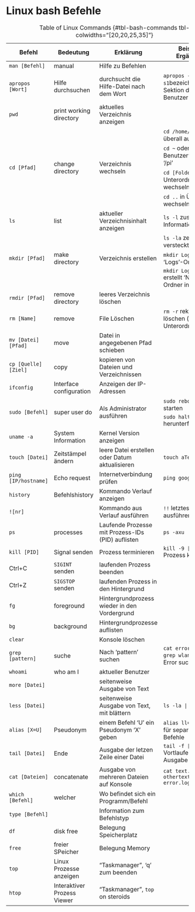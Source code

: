 # Linux bash Befehle {#sec-bash-commands}

+----------------------+-----------------------------+---------------------------------------------------+-----------------------------------------------------------------------+
| Befehl               | Bedeutung                   | Erklärung                                         | Beispiel / Ergänzung                                                  |
+======================+=============================+===================================================+=======================================================================+
| `man [Befehl]`       | manual                      | Hilfe zu Befehlen                                 |                                                                       |
+----------------------+-----------------------------+---------------------------------------------------+-----------------------------------------------------------------------+
| `apropos [Wort]`     | Hilfe durchsuchen           | durchsucht die Hilfe-Datei nach dem Wort          | `apropos -s1 disk` (`-s1`bezeichnet die Sektion der Benutzer-Befehle) |
+----------------------+-----------------------------+---------------------------------------------------+-----------------------------------------------------------------------+
| `pwd`                | print working directory     | aktuelles Verzeichnis anzeigen                    |                                                                       |
+----------------------+-----------------------------+---------------------------------------------------+-----------------------------------------------------------------------+
| `cd [Pfad]`          | change directory            | Verzeichnis wechseln                              | `cd /home/pi` von überall aufrufbar                                   |
|                      |                             |                                                   +-----------------------------------------------------------------------+
|                      |                             |                                                   | `cd ~` oder `cd` in Benutzerverzeichnis '/pi'                         |
|                      |                             |                                                   +-----------------------------------------------------------------------+
|                      |                             |                                                   | `cd [Foldername]` in Unterordner wechseln                             |
|                      |                             |                                                   +-----------------------------------------------------------------------+
|                      |                             |                                                   | `cd ..` in Überordner wechseln                                        |
+----------------------+-----------------------------+---------------------------------------------------+-----------------------------------------------------------------------+
| `ls`                 | list                        | aktueller Verzeichnisinhalt anzeigen              | `ls -l` zusätzliche Informationen                                     |
+----------------------+-----------------------------+---------------------------------------------------+-----------------------------------------------------------------------+
|                      |                             |                                                   | `ls -la` zeigt auch versteckte Dateien                                |
+----------------------+-----------------------------+---------------------------------------------------+-----------------------------------------------------------------------+
| `mkdir [Pfad]`       | make directory              | Verzeichnis erstellen                             | `mkdir Logs` erstellt 'Logs'-Ordner                                   |
+----------------------+-----------------------------+---------------------------------------------------+-----------------------------------------------------------------------+
|                      |                             |                                                   | `mkdir Logs/New` erstellt 'New'-Ordner in 'Logs'                      |
+----------------------+-----------------------------+---------------------------------------------------+-----------------------------------------------------------------------+
| `rmdir [Pfad]`       | remove directory            | leeres Verzeichnis löschen                        |                                                                       |
+----------------------+-----------------------------+---------------------------------------------------+-----------------------------------------------------------------------+
| `rm [Name]`          | remove                      | File Löschen                                      | `rm -r` rekursives löschen (inklusive Unterordner)                    |
+----------------------+-----------------------------+---------------------------------------------------+-----------------------------------------------------------------------+
| `mv [Datei] [Pfad]`  | move                        | Datei in angegebenen Pfad schieben                |                                                                       |
+----------------------+-----------------------------+---------------------------------------------------+-----------------------------------------------------------------------+
| `cp [Quelle] [Ziel]` | copy                        | kopieren von Dateien und Verzeichnissen           |                                                                       |
+----------------------+-----------------------------+---------------------------------------------------+-----------------------------------------------------------------------+
| `ifconfig`           | Interface configuration     | Anzeigen der IP-Adressen                          |                                                                       |
+----------------------+-----------------------------+---------------------------------------------------+-----------------------------------------------------------------------+
| `sudo [Befehl]`      | super user do               | Als Administrator ausführen                       | `sudo reboot` neu starten                                             |
|                      |                             |                                                   +-----------------------------------------------------------------------+
|                      |                             |                                                   | `sudo halt` herunterfahren                                            |
+----------------------+-----------------------------+---------------------------------------------------+-----------------------------------------------------------------------+
| `uname -a`           | System Information          | Kernel Version anzeigen                           |                                                                       |
+----------------------+-----------------------------+---------------------------------------------------+-----------------------------------------------------------------------+
| `touch [Datei]`      | Zeitstämpel ändern          | leere Datei erstellen oder Datum aktualisieren    | `touch aText.txt`                                                     |
+----------------------+-----------------------------+---------------------------------------------------+-----------------------------------------------------------------------+
| `ping [IP/hostname]` | Echo request                | Internetverbindung prüfen                         | `ping google.com`                                                     |
+----------------------+-----------------------------+---------------------------------------------------+-----------------------------------------------------------------------+
| `history`            | Befehlshistory              | Kommando Verlauf anzeigen                         |                                                                       |
+----------------------+-----------------------------+---------------------------------------------------+-----------------------------------------------------------------------+
| `![nr]`              |                             | Kommando aus Verlauf ausführen                    | `!!` letztes Komando ausführen                                        |
+----------------------+-----------------------------+---------------------------------------------------+-----------------------------------------------------------------------+
| `ps`                 | processes                   | Laufende Prozesse mit Prozess-IDs (PID) auflisten | `ps -axu`                                                             |
+----------------------+-----------------------------+---------------------------------------------------+-----------------------------------------------------------------------+
| `kill [PID]`         | Signal senden               | Prozess terminieren                               | `kill -9 [PID]` Prozess killen                                        |
+----------------------+-----------------------------+---------------------------------------------------+-----------------------------------------------------------------------+
| Ctrl+C               | `SIGINT` senden             | laufenden Prozess beenden                         |                                                                       |
+----------------------+-----------------------------+---------------------------------------------------+-----------------------------------------------------------------------+
| Ctrl+Z               | `SIGSTOP` senden            | laufenden Prozess in den Hintergrund              |                                                                       |
+----------------------+-----------------------------+---------------------------------------------------+-----------------------------------------------------------------------+
| `fg`                 | foreground                  | Hintergrundprozess wieder in den Vordergrund      |                                                                       |
+----------------------+-----------------------------+---------------------------------------------------+-----------------------------------------------------------------------+
| `bg`                 | background                  | Hintergrundprozesse auflisten                     |                                                                       |
+----------------------+-----------------------------+---------------------------------------------------+-----------------------------------------------------------------------+
| `clear`              |                             | Konsole löschen                                   |                                                                       |
+----------------------+-----------------------------+---------------------------------------------------+-----------------------------------------------------------------------+
| `grep [pattern]`     | suche                       | Nach 'pattern' suchen                             | `cat error.log | grep wlan` WLAN-Error suchen                         |
+----------------------+-----------------------------+---------------------------------------------------+-----------------------------------------------------------------------+
| `whoami`             | who am I                    | aktueller Benutzer                                |                                                                       |
+----------------------+-----------------------------+---------------------------------------------------+-----------------------------------------------------------------------+
| `more [Datei]`       |                             | seitenweise Ausgabe von Text                      |                                                                       |
+----------------------+-----------------------------+---------------------------------------------------+-----------------------------------------------------------------------+
| `less [Datei]`       |                             | seitenweise Ausgabe von Text, mit blättern        | `ls -la | less`                                                       |
+----------------------+-----------------------------+---------------------------------------------------+-----------------------------------------------------------------------+
| `alias [X=U]`        | Pseudonym                   | einem Befehl 'U' ein Pseudonym 'X' geben          | `alias ll="ls -l"` " " für separierte Befehle                         |
+----------------------+-----------------------------+---------------------------------------------------+-----------------------------------------------------------------------+
| `tail [Datei]`       | Ende                        | Ausgabe der letzen Zeile einer Datei              | `tail -f [Datei]` Vortlaufende Ausgabe                                |
+----------------------+-----------------------------+---------------------------------------------------+-----------------------------------------------------------------------+
| `cat [Dateien]`      | concatenate                 | Ausgabe von mehreren Dateien auf Konsole          | `cat text.txt othertext.txt error.log`                                |
+----------------------+-----------------------------+---------------------------------------------------+-----------------------------------------------------------------------+
| `which [Befehl]`     | welcher                     | Wo befindet sich ein Programm/Befehl              |                                                                       |
+----------------------+-----------------------------+---------------------------------------------------+-----------------------------------------------------------------------+
| `type [Befehl]`      |                             | Information zum Befehlstyp                        |                                                                       |
+----------------------+-----------------------------+---------------------------------------------------+-----------------------------------------------------------------------+
| `df`                 | disk free                   | Belegung Speicherplatz                            |                                                                       |
+----------------------+-----------------------------+---------------------------------------------------+-----------------------------------------------------------------------+
| `free`               | freier SPeicher             | Belegung Memory                                   |                                                                       |
+----------------------+-----------------------------+---------------------------------------------------+-----------------------------------------------------------------------+
| `top`                | Linux Prozesse anzeigen     | "Taskmanager", 'q' zum beenden                    |                                                                       |
+----------------------+-----------------------------+---------------------------------------------------+-----------------------------------------------------------------------+
| `htop`               | Interaktiver Prozess Viewer | "Taskmanager", `top` on steroids                  |                                                                       |
+----------------------+-----------------------------+---------------------------------------------------+-----------------------------------------------------------------------+

: Table of Linux Commands {#tbl-bash-commands tbl-colwidths="[20,20,25,35]"}

<!--
Do more as you'd like. See table "LinuxCommands.tgn" to use on "https://www.tablesgenerator.com/text_tables"

Make shure to check [x] Use reStructuredText syntax 
-->
